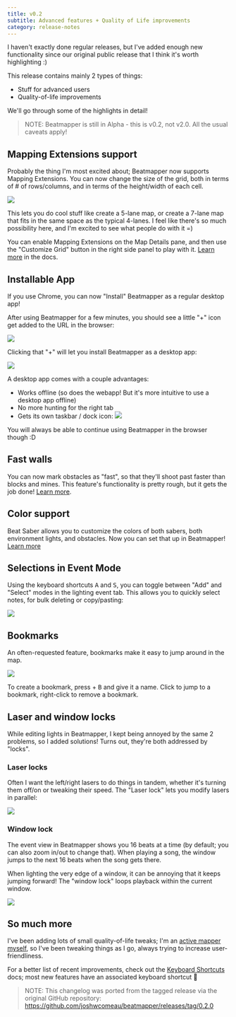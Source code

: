 ```yaml
---
title: v0.2
subtitle: Advanced features + Quality of Life improvements
category: release-notes
---
```


I haven't exactly done regular releases, but I've added enough new functionality since our original public release that I think it's worth highlighting :)

This release contains mainly 2 types of things:

- Stuff for advanced users
- Quality-of-life improvements

We'll go through some of the highlights in detail!

> NOTE: Beatmapper is still in Alpha - this is v0.2, not v2.0. All the usual caveats apply!

## Mapping Extensions support

Probably the thing I'm most excited about; Beatmapper now supports Mapping Extensions.
You can now change the size of the grid, both in terms of # of rows/columns, and in terms of the height/width of each cell.

![](https://user-images.githubusercontent.com/6692932/68554112-30920180-03f4-11ea-9636-3d1c23949ea2.gif)

This lets you do cool stuff like create a 5-lane map, or create a 7-lane map that fits in the same space as the typical 4-lanes.
I feel like there's so much possibility here, and I'm excited to see what people do with it =)

You can enable Mapping Extensions on the Map Details pane, and then use the "Customize Grid" button in the right side panel to play with it.
[Learn more](/docs/mods#mapping-extensions) in the docs.

## Installable App

If you use Chrome, you can now "Install" Beatmapper as a regular desktop app!

After using Beatmapper for a few minutes, you should see a little "+" icon get added to the URL in the browser:

![](https://user-images.githubusercontent.com/6692932/68554293-7f8c6680-03f5-11ea-9d25-11e79bee856c.png)

Clicking that "+" will let you install Beatmapper as a desktop app:

![](https://user-images.githubusercontent.com/6692932/68554353-c4180200-03f5-11ea-8842-7245a02491a3.png)

A desktop app comes with a couple advantages:

- Works offline (so does the webapp! But it's more intuitive to use a desktop app offline)
- No more hunting for the right tab
- Gets its own taskbar / dock icon: ![](https://user-images.githubusercontent.com/6692932/68554381-0f321500-03f6-11ea-8bfc-b2c9b4cb7dc5.png)

You will always be able to continue using Beatmapper in the browser though :D

## Fast walls

You can now mark obstacles as "fast", so that they'll shoot past faster than blocks and mines.
This feature's functionality is pretty rough, but it gets the job done!
[Learn more](/docs/fast-walls).

## Color support

Beat Saber allows you to customize the colors of both sabers, both environment lights, and obstacles. Now you can set that up in Beatmapper!
[Learn more](/docs/mods#custom-colors)

## Selections in Event Mode

Using the keyboard shortcuts <kbd>A</kbd> and <kbd>S</kbd>, you can toggle between "Add" and "Select" modes in the lighting event tab.
This allows you to quickly select notes, for bulk deleting or copy/pasting:

![](https://user-images.githubusercontent.com/6692932/68554593-2de4db80-03f7-11ea-9193-d25fb428187b.gif)

## Bookmarks

An often-requested feature, bookmarks make it easy to jump around in the map.

![](https://user-images.githubusercontent.com/6692932/68554858-bc0d9180-03f8-11ea-8b97-b64900dd69dc.gif)

To create a bookmark, press <kbd><MetaKey /></kbd> + <kbd>B</kbd> and give it a name.
Click to jump to a bookmark, right-click to remove a bookmark.

## Laser and window locks

While editing lights in Beatmapper, I kept being annoyed by the same 2 problems, so I added solutions! Turns out, they're both addressed by "locks".

### Laser locks

Often I want the left/right lasers to do things in tandem, whether it's turning them off/on or tweaking their speed.
The "Laser lock" lets you modify lasers in parallel:

![](https://user-images.githubusercontent.com/6692932/68554651-a3e94280-03f7-11ea-89c0-b77a27eb6b76.gif)

### Window lock

The event view in Beatmapper shows you 16 beats at a time (by default; you can also zoom in/out to change that).
When playing a song, the window jumps to the next 16 beats when the song gets there.

When lighting the very edge of a window, it can be annoying that it keeps jumping forward!
The "window lock" loops playback within the current window.

![](https://user-images.githubusercontent.com/6692932/68554740-0cd0ba80-03f8-11ea-90c9-4bb56abe8c03.gif)

## So much more

I've been adding lots of small quality-of-life tweaks;
I'm an [active mapper myself](https://beatsaver.com/uploader/5d152d44f8aa08000618017e), so I've been tweaking things as I go, always trying to increase user-friendliness.

For a better list of recent improvements, check out the [Keyboard Shortcuts](/docs/keyboard-shortcuts) docs; most new features have an associated keyboard shortcut 🎉

> NOTE: This changelog was ported from the tagged release via the original GitHub repository: https://github.com/joshwcomeau/beatmapper/releases/tag/0.2.0